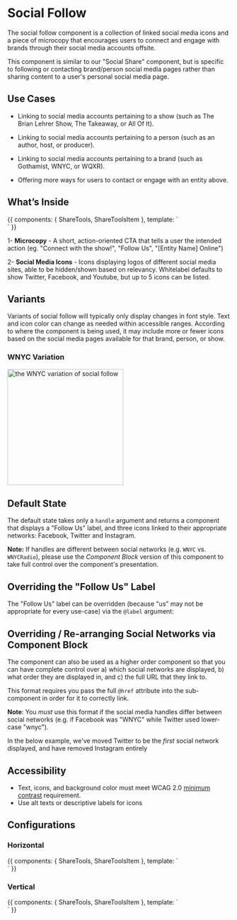 
<Meta title="Components/Molecules/Social Follow"/>

# Social Follow

The social follow component is a collection of linked social media icons and a piece of microcopy that encourages users to connect and engage with brands through their social media accounts offsite.

This component is similar to our "Social Share" component, but is specific to following or contacting brand/person social media pages rather than sharing content to a user's personal social media page.

## Use Cases

- Linking to social media accounts pertaining to a show (such as The Brian Lehrer Show, The Takeaway, or All Of It).

- Linking to social media accounts pertaining to a person (such as an author, host, or producer).

- Linking to social media accounts pertaining to a brand (such as Gothamist, WNYC, or WQXR).

- Offering more ways for users to contact or engage with an entity above.

## What’s Inside

<Canvas>
    <Story name="Horizontal">
        {{
            components: { ShareTools, ShareToolsItem },
     template: `
<div class="sbdocs-large-container sbdocs-container-margin">
<share-tools label="Connect">
<share-tools-item service="facebook" username="WNYC" />
<share-tools-item service="twitter" username="WNYC" />
<share-tools-item service="instagram" username="WNYC" />
<share-tools-item service="youtube" username="UCbysmY4hyViQAAYEzOR-uCQ" />
</share-tools>
</div>
`
        }}
    </Story>
</Canvas>

1- **Microcopy** - A short, action-oriented CTA that tells a user the intended action (eg. "Connect with the show!", "Follow Us", "[Entity Name] Online")

2- **Social Media Icons** - Icons displaying logos of different social media sites, able to be hidden/shown based on relevancy. Whitelabel defaults to show Twitter, Facebook, and Youtube, but up to 5 icons can be listed.

## Variants
Variants of social follow will typically only display changes in font style. Text and icon color can change as needed within accessible ranges. According to where the component is being used, it may include more or fewer icons based on the social media pages available for that brand, person, or show.

### WNYC Variation
<img alt="the WNYC variation of social follow" src="./images/Molecules-SocialFollow-WNYC.png" width="262"/>


## Default State

The default state takes only a `handle` argument and returns a component that
displays a "Follow Us" label, and three icons linked to their appropriate
networks: Facebook, Twitter and Instagram.

**Note:** If handles are different between social networks (e.g. `WNYC` vs.
`WNYCRadio`), please use the *Component Block* version of this component to take
full control over the component's presentation.



## Overriding the "Follow Us" Label

The "Follow Us" label can be overridden (because "us" may not be appropriate
for every use-case) via the `@label` argument:



## Overriding / Re-arranging Social Networks via Component Block

The component can also be used as a higher order component so that you can have
complete control over a) which social networks are displayed, b) what order
they are displayed in, and c) the full URL that they link to.

This format requires you pass the full `@href` attribute into the sub-component in
order for it to correctly link.

**Note**: You *must* use this format if the social media handles differ between
social networks (e.g. if Facebook was "WNYC" while Twitter used lower-case "wnyc").

In the below example, we've moved Twitter to be the *first* social network
displayed, and have removed Instagram entirely

## Accessibility
-   Text, icons, and background color must meet WCAG 2.0  [minimum contrast](https://www.w3.org/WAI/WCAG21/Understanding/contrast-minimum.html)  requirement.
-   Use alt texts or descriptive labels for icons

## Configurations

### Horizontal
<Canvas>
    <Story name="Horizontal Layout">
        {{
            components: { ShareTools, ShareToolsItem },
     template: `
<div class="sbdocs-large-container sbdocs-container-margin">
<share-tools label="Connect">
<share-tools-item service="facebook" username="WNYC" />
<share-tools-item service="twitter" username="WNYC" />
<share-tools-item service="instagram" username="WNYC" />
<share-tools-item service="youtube" username="UCbysmY4hyViQAAYEzOR-uCQ" />
</share-tools>
</div>
`
        }}
    </Story>
</Canvas>

### Vertical
<Canvas>
    <Story name="Vertical Layout">
        {{
            components: { ShareTools, ShareToolsItem },
     template: `
<div class="sbdocs-large-container sbdocs-container-margin">
<share-tools label="Connect" layout="vertical">
<share-tools-item service="facebook" link="https://www.facebook.com/npratc/" />
<share-tools-item service="twitter" link="https://twitter.com/npratc/" />
<share-tools-item service="instagram" link="https://www.instagram.com/npratc/"/>
</share-tools>
</div>
`
        }}
    </Story>
</Canvas>
